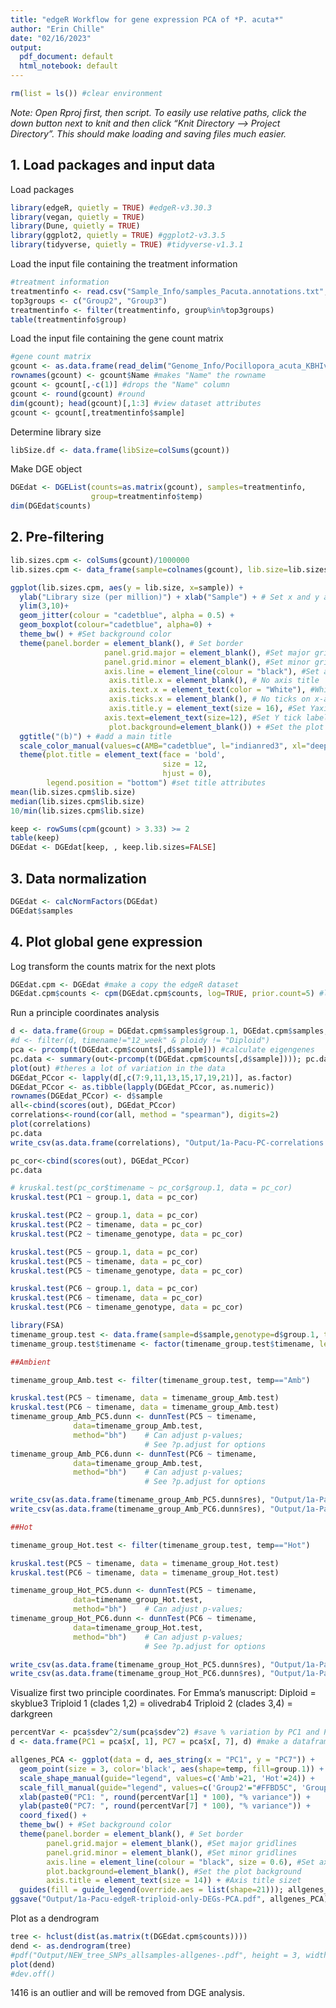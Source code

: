 ```yaml
---
title: "edgeR Workflow for gene expression PCA of *P. acuta*"
author: "Erin Chille"
date: "02/16/2023"
output:
  pdf_document: default
  html_notebook: default
---
```



```r
rm(list = ls()) #clear environment
```

*Note: Open Rproj first, then script. To easily use relative paths, click the down button next to knit and then click "Knit Directory --> Project Directory". This should make loading and saving files much easier.*

## 1. Load packages and input data

Load packages
```r
library(edgeR, quietly = TRUE) #edgeR-v3.30.3
library(vegan, quietly = TRUE)
library(Dune, quietly = TRUE)
library(ggplot2, quietly = TRUE) #ggplot2-v3.3.5
library(tidyverse, quietly = TRUE) #tidyverse-v1.3.1
```

Load the input file containing the treatment information
```r
#treatment information
treatmentinfo <- read.csv("Sample_Info/samples_Pacuta.annotations.txt", header = TRUE, sep = "\t", fileEncoding="UTF-8-BOM") #read in file
top3groups <- c("Group2", "Group3")
treatmentinfo <- filter(treatmentinfo, group%in%top3groups)
table(treatmentinfo$group)
```

Load the input file containing the gene count matrix
```r
#gene count matrix
gcount <- as.data.frame(read_delim("Genome_Info/Pocillopora_acuta_KBHIv2.gentrome.fa.gz.salmon.numreads.matrix", delim = "\t", col_names = TRUE, show_col_types = FALSE), fileEncoding="UTF-8-BOM") #read in file
rownames(gcount) <- gcount$Name #makes "Name" the rowname
gcount <- gcount[,-c(1)] #drops the "Name" column
gcount <- round(gcount) #round 
dim(gcount); head(gcount)[,1:3] #view dataset attributes
gcount <- gcount[,treatmentinfo$sample]
```

Determine library size
```r
libSize.df <- data.frame(libSize=colSums(gcount))
```

Make DGE object
```r
DGEdat <- DGEList(counts=as.matrix(gcount), samples=treatmentinfo,
                  group=treatmentinfo$temp)
dim(DGEdat$counts)
```

## 2. Pre-filtering
```r
lib.sizes.cpm <- colSums(gcount)/1000000
lib.sizes.cpm <- data_frame(sample=colnames(gcount), lib.size=lib.sizes.cpm)

ggplot(lib.sizes.cpm, aes(y = lib.size, x=sample)) +
  ylab("Library size (per million)") + xlab("Sample") + # Set x and y axis labels
  ylim(3,10)+
  geom_jitter(colour = "cadetblue", alpha = 0.5) +
  geom_boxplot(colour="cadetblue", alpha=0) + 
  theme_bw() + #Set background color
  theme(panel.border = element_blank(), # Set border
                     panel.grid.major = element_blank(), #Set major gridlines
                     panel.grid.minor = element_blank(), #Set minor gridlines
                     axis.line = element_line(colour = "black"), #Set axes color
                      axis.title.x = element_blank(), # No axis title
                      axis.text.x = element_text(color = "White"), #White-out the x-axis label
                      axis.ticks.x = element_blank(), # No ticks on x-axis
                      axis.title.y = element_text(size = 16), #Set Yaxis label size
                     axis.text=element_text(size=12), #Set Y tick label size
                      plot.background=element_blank()) + #Set the plot background
  ggtitle("(b)") + #add a main title
  scale_color_manual(values=c(AMB="cadetblue", l="indianred3", xl="deeppink4")) + #set treatment colors
  theme(plot.title = element_text(face = 'bold', 
                                  size = 12, 
                                  hjust = 0),
        legend.position = "bottom") #set title attributes
mean(lib.sizes.cpm$lib.size)
median(lib.sizes.cpm$lib.size)
10/min(lib.sizes.cpm$lib.size)

keep <- rowSums(cpm(gcount) > 3.33) >= 2
table(keep)
DGEdat <- DGEdat[keep, , keep.lib.sizes=FALSE]
```

##  3. Data normalization  
```r
DGEdat <- calcNormFactors(DGEdat)
DGEdat$samples
```

##  4. Plot global gene expression  

Log transform the counts matrix for the next plots
```r
DGEdat.cpm <- DGEdat #make a copy the edgeR dataset
DGEdat.cpm$counts <- cpm(DGEdat.cpm$counts, log=TRUE, prior.count=5) #log transform the copy for the next plots
```

Run a principle coordinates analysis
```r
d <- data.frame(Group = DGEdat.cpm$samples$group.1, DGEdat.cpm$samples, name = colnames(DGEdat.cpm$counts), timename_genotype=paste(DGEdat.cpm$samples$timename, DGEdat.cpm$samples$group.1, sep="_")) #make a dataframe containing all plotting info
#d <- filter(d, timename!="12_week" & ploidy != "Diploid")
pca <- prcomp(t(DGEdat.cpm$counts[,d$sample])) #calculate eigengenes
pc.data <- summary(out<-prcomp(t(DGEdat.cpm$counts[,d$sample]))); pc.data
plot(out) #theres a lot of variation in the data
DGEdat_PCcor <- lapply(d[,c(7:9,11,13,15,17,19,21)], as.factor)
DGEdat_PCcor <- as.tibble(lapply(DGEdat_PCcor, as.numeric))
rownames(DGEdat_PCcor) <- d$sample
all<-cbind(scores(out), DGEdat_PCcor)
correlations<-round(cor(all, method = "spearman"), digits=2)
plot(correlations)
pc.data
write_csv(as.data.frame(correlations), "Output/1a-Pacu-PC-correlations.csv")

pc_cor<-cbind(scores(out), DGEdat_PCcor)
pc.data

# kruskal.test(pc_cor$timename ~ pc_cor$group.1, data = pc_cor)
kruskal.test(PC1 ~ group.1, data = pc_cor)

kruskal.test(PC2 ~ group.1, data = pc_cor)
kruskal.test(PC2 ~ timename, data = pc_cor)
kruskal.test(PC2 ~ timename_genotype, data = pc_cor)

kruskal.test(PC5 ~ group.1, data = pc_cor)
kruskal.test(PC5 ~ timename, data = pc_cor)
kruskal.test(PC5 ~ timename_genotype, data = pc_cor)

kruskal.test(PC6 ~ group.1, data = pc_cor)
kruskal.test(PC6 ~ timename, data = pc_cor)
kruskal.test(PC6 ~ timename_genotype, data = pc_cor)

library(FSA)
timename_group.test <- data.frame(sample=d$sample,genotype=d$group.1, temp=d$temp, timename=as.factor(d$timename), PC2=pc_cor$PC2, PC3=pc_cor$PC3, PC5=pc_cor$PC5, PC6=pc_cor$PC6)
timename_group.test$timename <- factor(timename_group.test$timename, levels = c("0_hour", "6_hour", "12_hour", "30_hour", "1_week", "2_week", "4_week", "6_week", "8_week", "12_week"))

##Ambient

timename_group_Amb.test <- filter(timename_group.test, temp=="Amb")

kruskal.test(PC5 ~ timename, data = timename_group_Amb.test)
kruskal.test(PC6 ~ timename, data = timename_group_Amb.test)
timename_group_Amb_PC5.dunn <- dunnTest(PC5 ~ timename,
              data=timename_group_Amb.test,
              method="bh")    # Can adjust p-values;
                              # See ?p.adjust for options
timename_group_Amb_PC6.dunn <- dunnTest(PC6 ~ timename,
              data=timename_group_Amb.test,
              method="bh")    # Can adjust p-values;
                              # See ?p.adjust for options

write_csv(as.data.frame(timename_group_Amb_PC5.dunn$res), "Output/1a-Pacu-mortality-dunn-AMB_PC5.csv")
write_csv(as.data.frame(timename_group_Amb_PC6.dunn$res), "Output/1a-Pacu-mortality-dunn-AMB_PC6.csv")

##Hot

timename_group_Hot.test <- filter(timename_group.test, temp=="Hot")

kruskal.test(PC5 ~ timename, data = timename_group_Hot.test)
kruskal.test(PC6 ~ timename, data = timename_group_Hot.test)

timename_group_Hot_PC5.dunn <- dunnTest(PC5 ~ timename,
              data=timename_group_Hot.test,
              method="bh")    # Can adjust p-values;
timename_group_Hot_PC6.dunn <- dunnTest(PC6 ~ timename,
              data=timename_group_Hot.test,
              method="bh")    # Can adjust p-values;
                              # See ?p.adjust for options

write_csv(as.data.frame(timename_group_Hot_PC5.dunn$res), "Output/1a-Pacu-mortality-dunn-Hot_PC5.csv")
write_csv(as.data.frame(timename_group_Hot_PC6.dunn$res), "Output/1a-Pacu-mortality-dunn-Hot_PC6.csv")
```
Visualize first two principle coordinates.
For Emma's manuscript: 
Diploid = skyblue3
Triploid 1 (clades 1,2) = olivedrab4
Triploid 2 (clades 3,4) = darkgreen
```r
percentVar <- pca$sdev^2/sum(pca$sdev^2) #save % variation by PC1 and PC2
d <- data.frame(PC1 = pca$x[, 1], PC7 = pca$x[, 7], d) #make a dataframe containing all plotting info

allgenes_PCA <- ggplot(data = d, aes_string(x = "PC1", y = "PC7")) + 
  geom_point(size = 3, color='black', aes(shape=temp, fill=group.1)) +
  scale_shape_manual(guide="legend", values=c('Amb'=21, 'Hot'=24)) +
  scale_fill_manual(guide="legend", values=c('Group2'="#FFBD5C", 'Group3'="#B873FF", 'Group6'="#4EB900")) +
  xlab(paste0("PC1: ", round(percentVar[1] * 100), "% variance")) +
  ylab(paste0("PC7: ", round(percentVar[7] * 100), "% variance")) +
  coord_fixed() +
  theme_bw() + #Set background color
  theme(panel.border = element_blank(), # Set border
        panel.grid.major = element_blank(), #Set major gridlines
        panel.grid.minor = element_blank(), #Set minor gridlines
        axis.line = element_line(colour = "black", size = 0.6), #Set axes color
        plot.background=element_blank(), #Set the plot background
        axis.title = element_text(size = 14)) + #Axis title sizet
  guides(fill = guide_legend(override.aes = list(shape=21))); allgenes_PCA
ggsave("Output/1a-Pacu-edgeR-triploid-only-DEGs-PCA.pdf", allgenes_PCA)
```

Plot as a dendrogram
```r
tree <- hclust(dist(as.matrix(t(DGEdat.cpm$counts))))
dend <- as.dendrogram(tree)
#pdf("Output/NEW_tree_SNPs_allsamples-allgenes-.pdf", height = 3, width = 20)
plot(dend)
#dev.off()
```

1416 is an outlier and will be removed from DGE analysis.